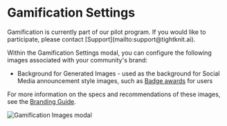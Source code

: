 
# Gamification Settings

<Callout emoji="✈️">
  Gamification is currently part of our pilot program. If you would like to
  participate, please contact [Support](mailto:support@tightknit.ai).
</Callout>

Within the Gamification Settings modal, you can configure the following images associated with your community's brand:

- Background for Generated Images - used as the background for Social Media announcement style images, such as [Badge awards](/gamification/badges#send-a-badge) for users

For more information on the specs and recommendations of these images, see the [Branding Guide](/branding#image-assets).

![Gamification Images modal](/gamification/gamification-settings-modal.png)
